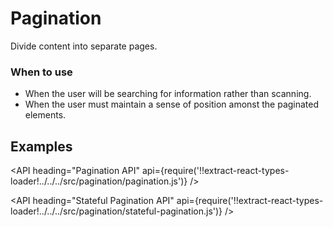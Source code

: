 <!--
Copyright (c) 2018 Uber Technologies, Inc.

This source code is licensed under the MIT license found in the
LICENSE file in the root directory of this source tree.
-->




# Pagination

Divide content into separate pages.

### When to use

- When the user will be searching for information rather than scanning.
- When the user must maintain a sense of position amonst the paginated elements.

## Examples

<Example title="Controlled" path="examples/pagination/controlled.js">
  <Controlled />
</Example>

<Example title="Uncontrolled" path="examples/pagination/uncontrolled.js">
  <Uncontrolled />
</Example>

<Example title="Custom Labels" path="examples/pagination/labels.js">
  <Labels />
</Example>

<Example title="Overrides" path="examples/pagination/overrides.js">
  <Overrides />
</Example>

<API
  heading="Pagination API"
  api={require('!!extract-react-types-loader!../../../src/pagination/pagination.js')}
/>

<API
  heading="Stateful Pagination API"
  api={require('!!extract-react-types-loader!../../../src/pagination/stateful-pagination.js')}
/>

